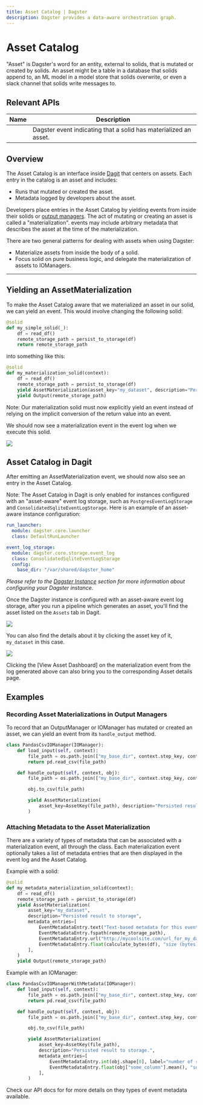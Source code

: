 ```yaml
---
title: Asset Catalog | Dagster
description: Dagster provides a data-aware orchestration graph.
---
```


# Asset Catalog

"Asset" is Dagster's word for an entity, external to solids, that is mutated or created by solids.
An asset might be a table in a database that solids append to, an ML model in a model store that
solids overwrite, or even a slack channel that solids write messages to.

## Relevant APIs

| Name                                                        | Description                                                      |
| ----------------------------------------------------------- | ---------------------------------------------------------------- |
| <PyObject module="dagster" object="AssetMaterialization" /> | Dagster event indicating that a solid has materialized an asset. |

## Overview

The Asset Catalog is an interface inside [Dagit](/concepts/dagit/dagit) that centers on assets. Each entry
in the catalog is an asset and includes:

- Runs that mutated or created the asset.
- Metadata logged by developers about the asset.

Developers place entries in the Asset Catalog by yielding <PyObject module="dagster" object="AssetMaterialization" />
events from inside their solids or [output managers](/concepts/io-management/io-managers). The act
of mutating or creating an asset is called a "materialization". <PyObject module="dagster" object="AssetMaterialization" />
events may include arbitrary metadata that describes the asset at the time of the materialization.

There are two general patterns for dealing with assets when using Dagster:

- Materialize assets from inside the body of a solid.
- Focus solid on pure business logic, and delegate the materialization of assets to IOManagers.

---

## Yielding an AssetMaterialization

To make the Asset Catalog aware that we materialized an asset in our solid, we can yield an <PyObject module="dagster" object="AssetMaterialization" /> event.
This would involve changing the following solid:

```python file=/concepts/assets/materialization_solids.py startafter=start_materialization_solids_marker_0 endbefore=end_materialization_solids_marker_0
@solid
def my_simple_solid(_):
    df = read_df()
    remote_storage_path = persist_to_storage(df)
    return remote_storage_path
```

into something like this:

```python file=/concepts/assets/materialization_solids.py startafter=start_materialization_solids_marker_1 endbefore=end_materialization_solids_marker_1
@solid
def my_materialization_solid(context):
    df = read_df()
    remote_storage_path = persist_to_storage(df)
    yield AssetMaterialization(asset_key="my_dataset", description="Persisted result to storage")
    yield Output(remote_storage_path)
```

Note: Our materialization solid must now explicitly yield an <PyObject module="dagster" object="Output" />
event instead of relying on the implicit conversion of the return value into an <PyObject module="dagster" object="Output" />
event.

We should now see a materialization event in the event log when we execute this solid.

<!-- This was generated with:
    * `dagit -f materialization_solids.py -p 3333` inside docs_snippets/concepts/assets yuhan/docs-asset/ directory
-->

<img src="/images/concepts/assets/asset-materialization.png" />

## Asset Catalog in Dagit

After emitting an AssetMaterialization event, we should now also see an entry in the Asset Catalog.

Note: The Asset Catalog in Dagit is only enabled for instances configured with an "asset-aware"
event log storage, such as `PostgresEventLogStorage` and `ConsolidatedSqliteEventLogStorage`. Here
is an example of an asset-aware instance configuration:

```yaml file=/concepts/assets/dagster.yaml
run_launcher:
  module: dagster.core.launcher
  class: DefaultRunLauncher

event_log_storage:
  module: dagster.core.storage.event_log
  class: ConsolidatedSqliteEventLogStorage
  config:
    base_dir: "/var/shared/dagster_home"
```

_Please refer to the [Dagster Instance](/deployment/dagster-instance) section for more information_
_about configuring your Dagster instance._

Once the Dagster instance is configured with an asset-aware event log storage, after you run a
pipeline which generates an asset, you'll find the asset listed on the `Assets` tab in Dagit.

<img src="/images/concepts/assets/asset-page.png" />

You can also find the details about it by clicking the asset key of it, `my_dataset` in this case.

<img src="/images/concepts/assets/asset-details.png" />

Clicking the \[View Asset Dashboard] on the materialization event from the log generated above can
also bring you to the corresponding Asset details page.

## Examples

### Recording Asset Materializations in Output Managers

To record that an OutputManager or IOManager has mutated or created an asset, we can yield an <PyObject module="dagster" object="AssetMaterialization" /> event from its `handle_output` method.

```python file=/concepts/assets/materialization_io_managers.py startafter=start_marker_0 endbefore=end_marker_0
class PandasCsvIOManager(IOManager):
    def load_input(self, context):
        file_path = os.path.join(["my_base_dir", context.step_key, context.output_name])
        return pd.read_csv(file_path)

    def handle_output(self, context, obj):
        file_path = os.path.join(["my_base_dir", context.step_key, context.output_name])

        obj.to_csv(file_path)

        yield AssetMaterialization(
            asset_key=AssetKey(file_path), description="Persisted result to storage."
        )
```

### Attaching Metadata to the Asset Materialization

There are a variety of types of metadata that can be associated with a materialization event, all
through the <PyObject module="dagster" object="EventMetadataEntry" /> class. Each materialization
event optionally takes a list of metadata entries that are then displayed in the event log and the
Asset Catalog.

Example with a solid:

```python file=concepts/assets/materialization_solids.py startafter=start_materialization_solids_marker_2 endbefore=end_materialization_solids_marker_2
@solid
def my_metadata_materialization_solid(context):
    df = read_df()
    remote_storage_path = persist_to_storage(df)
    yield AssetMaterialization(
        asset_key="my_dataset",
        description="Persisted result to storage",
        metadata_entries=[
            EventMetadataEntry.text("Text-based metadata for this event", label="text_metadata"),
            EventMetadataEntry.fspath(remote_storage_path),
            EventMetadataEntry.url("http://mycoolsite.com/url_for_my_data", label="dashboard_url"),
            EventMetadataEntry.float(calculate_bytes(df), "size (bytes)"),
        ],
    )
    yield Output(remote_storage_path)
```

Example with an IOManager:

```python file=concepts/assets/materialization_io_managers.py startafter=start_marker_1 endbefore=end_marker_1
class PandasCsvIOManagerWithMetadata(IOManager):
    def load_input(self, context):
        file_path = os.path.join(["my_base_dir", context.step_key, context.output_name])
        return pd.read_csv(file_path)

    def handle_output(self, context, obj):
        file_path = os.path.join(["my_base_dir", context.step_key, context.output_name])

        obj.to_csv(file_path)

        yield AssetMaterialization(
            asset_key=AssetKey(file_path),
            description="Persisted result to storage.",
            metadata_entries=[
                EventMetadataEntry.int(obj.shape[0], label="number of rows"),
                EventMetadataEntry.float(obj["some_column"].mean(), "some_column mean"),
            ],
        )
```

Check our API docs for <PyObject module="dagster" object="EventMetadataEntry" /> for more details
on they types of event metadata available.
